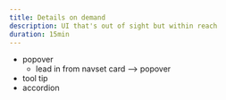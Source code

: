 ```yaml
---
title: Details on demand
description: UI that's out of sight but within reach
duration: 15min
---
```


- popover
    - lead in from navset card --> popover
- tool tip
- accordion